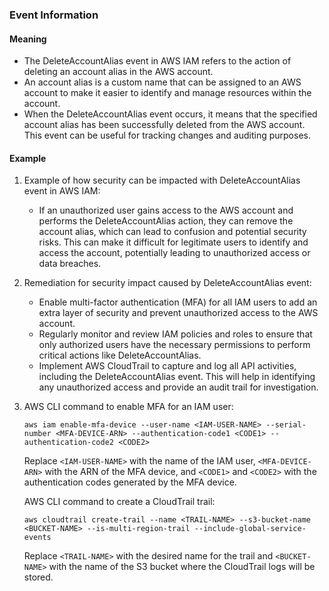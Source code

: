
### Event Information

#### Meaning

- The DeleteAccountAlias event in AWS IAM refers to the action of deleting an account alias in the AWS account.
- An account alias is a custom name that can be assigned to an AWS account to make it easier to identify and manage resources within the account.
- When the DeleteAccountAlias event occurs, it means that the specified account alias has been successfully deleted from the AWS account. This event can be useful for tracking changes and auditing purposes.

#### Example

1. Example of how security can be impacted with DeleteAccountAlias event in AWS IAM:
   - If an unauthorized user gains access to the AWS account and performs the DeleteAccountAlias action, they can remove the account alias, which can lead to confusion and potential security risks. This can make it difficult for legitimate users to identify and access the account, potentially leading to unauthorized access or data breaches.

2. Remediation for security impact caused by DeleteAccountAlias event:
   - Enable multi-factor authentication (MFA) for all IAM users to add an extra layer of security and prevent unauthorized access to the AWS account.
   - Regularly monitor and review IAM policies and roles to ensure that only authorized users have the necessary permissions to perform critical actions like DeleteAccountAlias.
   - Implement AWS CloudTrail to capture and log all API activities, including the DeleteAccountAlias event. This will help in identifying any unauthorized access and provide an audit trail for investigation.

3. AWS CLI command to enable MFA for an IAM user:
   ```
   aws iam enable-mfa-device --user-name <IAM-USER-NAME> --serial-number <MFA-DEVICE-ARN> --authentication-code1 <CODE1> --authentication-code2 <CODE2>
   ```
   Replace `<IAM-USER-NAME>` with the name of the IAM user, `<MFA-DEVICE-ARN>` with the ARN of the MFA device, and `<CODE1>` and `<CODE2>` with the authentication codes generated by the MFA device.

   AWS CLI command to create a CloudTrail trail:
   ```
   aws cloudtrail create-trail --name <TRAIL-NAME> --s3-bucket-name <BUCKET-NAME> --is-multi-region-trail --include-global-service-events
   ```
   Replace `<TRAIL-NAME>` with the desired name for the trail and `<BUCKET-NAME>` with the name of the S3 bucket where the CloudTrail logs will be stored.

